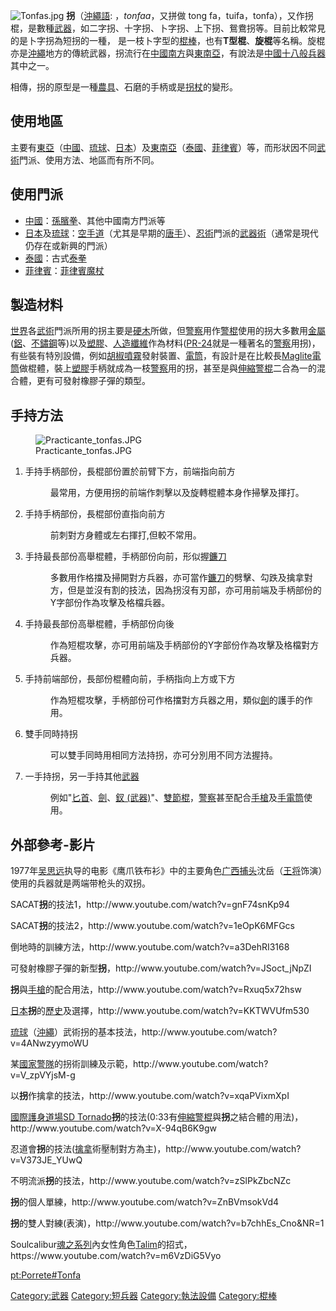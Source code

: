 {{Link style|time=2015-12-11T07:12:05+00:00}}
{{Unreferenced |time=2010-11-16T12:59:29+00:00 }}
[[Image:Tonfas.jpg|thumb]]
'''拐'''（[[沖繩語|沖繩語]]: {{lang|ryu|トンファー}} ，''tonfaa''，又拼做 tong fa，tuifa，tonfa），又作拐棍，是數種[[武器|武器]]，如二字拐、十字拐、卜字拐、上下拐、鴛鴦拐等。目前比較常見的是卜字拐為短拐的一種，
是一枝卜字型的[[棍棒|棍棒]]，也有'''T型棍'''、'''旋棍'''等名稱。旋棍亦是[[沖繩|沖繩]]地方的傳統武器，拐流行在[[中國南方|中國南方]]與[[东南亚|東南亞]]，有說法是[[中國|中國]][[十八般兵器|十八般兵器]]其中之一。

相傳，拐的原型是一種[[農具|農具]]、石磨的手柄或是[[拐杖|拐杖]]的變形。

==使用地區==
主要有[[東亞|東亞]]（[[中國|中國]]、[[琉球|琉球]]、[[日本|日本]]）及[[東南亞|東南亞]]（[[泰國|泰國]]、[[菲律賓|菲律賓]]）等，而形狀因不同[[武術|武術]]門派、使用方法、地區而有所不同。

== 使用門派 ==
*[[中國|中國]]：[[孫臏拳|孫臏拳]]、其他中國南方門派等
*[[日本|日本]]及[[琉球|琉球]]：[[空手道|空手道]]（尤其是早期的[[唐手|唐手]]）、[[忍術|忍術]]門派的[[武器術|武器術]]（通常是現代仍存在或新興的門派）
*[[泰國|泰國]]：古式[[泰拳|泰拳]]
*[[菲律賓|菲律賓]]：[[菲律賓魔杖|菲律賓魔杖]]

==製造材料==
[[世界|世界]]各[[武術|武術]]門派所用的拐主要是[[硬木|硬木]]所做，但[[警察|警察]]用作[[警棍|警棍]]使用的拐大多數用[[金屬|金屬]]([[鋁|鋁]]、[[不鏽鋼|不鏽鋼]]等)以及[[塑膠|塑膠]]、[[人造纖維|人造纖維]]作為材料([[:en:PR-24|PR-24]]就是一種著名的[[警察|警察]]用拐)，有些裝有特別設備，例如[[胡椒噴霧|胡椒噴霧]]發射裝置、[[電筒|電筒]]，有設計是在比較長[[:en:Maglite|Maglite]][[電筒|電筒]]做棍體，裝上[[塑膠|塑膠]]手柄就成為一枝[[警察|警察]]用的拐，甚至是與[[:en:ASP,_Inc.|伸縮警棍]]二合為一的混合體，更有可發射橡膠子彈的類型。

==手持方法==
[[Image:Practicante_tonfas.JPG|thumb]]
#手持手柄部份，長棍部份置於前臂下方，前端指向前方
#:最常用，方便用拐的前端作刺擊以及旋轉棍體本身作掃擊及揮打。
#手持手柄部份，長棍部份直指向前方
#:前刺對方身體或左右揮打,但較不常用。
#手持最長部份高舉棍體，手柄部份向前，形似握[[鐮刀|鐮刀]]
#:多數用作格擋及掃開對方兵器，亦可當作[[鐮刀|鐮刀]]的劈擊、勾跌及擒拿對方，但是並沒有割的技法，因為拐沒有刃部，亦可用前端及手柄部份的Y字部份作為攻擊及格檔兵器。
#手持最長部份高舉棍體，手柄部份向後
#:作為短棍攻擊，亦可用前端及手柄部份的Y字部份作為攻擊及格檔對方兵器。
#手持前端部份，長部份棍體向前，手柄指向上方或下方
#:作為短棍攻擊，手柄部份可作格擋對方兵器之用，類似[[劍|劍]]的護手的作用。
#雙手同時持拐
#:可以雙手同時用相同方法持拐，亦可分別用不同方法握持。
#一手持拐，另一手持其他[[武器|武器]]
#:例如"[[匕首|匕首]]、[[劍|劍]]、[[釵_(武器)|釵 (武器)]]"、[[雙節棍|雙節棍]]，[[警察|警察]]甚至配合[[手槍|手槍]]及[[手電筒|手電筒]]使用。

==外部參考-影片==
	
1977年[[吴思远|吴思远]]执导的电影《鹰爪铁布衫》中的主要角色[[广西|广西]][[捕头|捕头]]沈岳（[[王将|王将]]饰演）使用的兵器就是两端带枪头的双拐。

SACAT'''拐'''的技法1，http://www.youtube.com/watch?v=gnF74snKp94 {{Wayback|url=http://www.youtube.com/watch?v=gnF74snKp94 |date=20201217002437 }}
	
SACAT'''拐'''的技法2，http://www.youtube.com/watch?v=1eOpK6MFGcs {{Wayback|url=http://www.youtube.com/watch?v=1eOpK6MFGcs |date=20190510153022 }}
	
倒地時的訓練方法，http://www.youtube.com/watch?v=a3DehRI3168 {{Wayback|url=http://www.youtube.com/watch?v=a3DehRI3168 |date=20190510191607 }}

可發射橡膠子彈的新型'''拐'''，http://www.youtube.com/watch?v=JSoct_jNpZI {{Wayback|url=http://www.youtube.com/watch?v=JSoct_jNpZI |date=20190510035537 }}
	
'''拐'''與[[手槍|手槍]]的配合用法，http://www.youtube.com/watch?v=Rxuq5x72hsw {{Wayback|url=http://www.youtube.com/watch?v=Rxuq5x72hsw |date=20190510071930 }}
	
[[日本|日本]]'''拐'''的[[歷史|歷史]]及選擇，http://www.youtube.com/watch?v=KKTWVUfm530 {{Wayback|url=http://www.youtube.com/watch?v=KKTWVUfm530 |date=20200302032444 }}
	
[[琉球|琉球]]（[[沖繩|沖繩]]）武術拐的基本技法，http://www.youtube.com/watch?v=4ANwzyymoWU {{Wayback|url=http://www.youtube.com/watch?v=4ANwzyymoWU |date=20210315183920 }}
	
某[[國家|國家]][[警隊|警隊]]的拐術訓練及示範，http://www.youtube.com/watch?v=V_zpVYjsM-g {{Wayback|url=http://www.youtube.com/watch?v=V_zpVYjsM-g |date=20190510045520 }}
	
以'''拐'''作擒拿的技法，http://www.youtube.com/watch?v=xqaPVixmXpI {{Wayback|url=http://www.youtube.com/watch?v=xqaPVixmXpI |date=20190510084118 }}
	
[[:jp:SDトルネード|國際護身道場SD Tornado]]'''拐'''的技法(0:33有[[:en:ASP,_Inc.|伸縮警棍]]與'''拐'''之結合體的用法)，http://www.youtube.com/watch?v=X-94qB6K9gw {{Wayback|url=http://www.youtube.com/watch?v=X-94qB6K9gw |date=20190510050707 }}
	
忍道會'''拐'''的技法([[擒拿|擒拿]]術壓制對方為主)，http://www.youtube.com/watch?v=V373JE_YUwQ {{Wayback|url=http://www.youtube.com/watch?v=V373JE_YUwQ |date=20190510045205 }}
	
不明流派'''拐'''的技法，http://www.youtube.com/watch?v=zSlPkZbcNZc {{Wayback|url=http://www.youtube.com/watch?v=zSlPkZbcNZc |date=20190510075154 }}
	
'''拐'''的個人單練，http://www.youtube.com/watch?v=ZnBVmsokVd4 {{Wayback|url=http://www.youtube.com/watch?v=ZnBVmsokVd4 |date=20190510190817 }}
	
'''拐'''的雙人對練(表演)，http://www.youtube.com/watch?v=b7chhEs_Cno&NR=1 {{Wayback|url=http://www.youtube.com/watch?v=b7chhEs_Cno&NR=1 |date=20190510055215 }}

Soulcalibur[[魂之系列|魂之系列]]內女性角色[[Talim|Talim]]的招式，https://www.youtube.com/watch?v=m6VzDiG5Vyo {{Wayback|url=https://www.youtube.com/watch?v=m6VzDiG5Vyo |date=20190613141259 }}
 {{十八般兵器}}
[[Category:武器|Category:武器]]
[[Category:短兵器|Category:短兵器]]
[[Category:執法設備|Category:執法設備]]
[[Category:棍棒|Category:棍棒]]

[[pt:Porrete#Tonfa|pt:Porrete#Tonfa]]